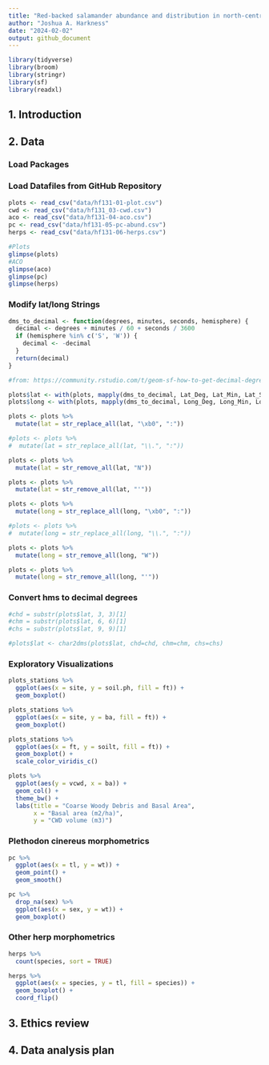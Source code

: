 ```yaml
---
title: "Red-backed salamander abundance and distribution in north-central Massachusetts"
author: "Joshua A. Harkness"
date: "2024-02-02"
output: github_document
---
```


```r
library(tidyverse)
library(broom)
library(stringr)
library(sf)
library(readxl)
```

## 1. Introduction



## 2. Data
### Load Packages

### Load Datafiles from GitHub Repository
```r
plots <- read_csv("data/hf131-01-plot.csv")
cwd <- read_csv("data/hf131_03-cwd.csv")
aco <- read_csv("data/hf131-04-aco.csv")
pc <- read_csv("data/hf131-05-pc-abund.csv")
herps <- read_csv("data/hf131-06-herps.csv")
```

```r
#Plots
glimpse(plots)
#ACO
glimpse(aco)
glimpse(pc)
glimpse(herps)
```

### Modify lat/long Strings

```r
dms_to_decimal <- function(degrees, minutes, seconds, hemisphere) {
  decimal <- degrees + minutes / 60 + seconds / 3600
  if (hemisphere %in% c('S', 'W')) {
    decimal <- -decimal
  }
  return(decimal)
}

#from: https://community.rstudio.com/t/geom-sf-how-to-get-decimal-degrees-on-my-longitude-and-latitude-axes/177204/5
```



```r
plots$lat <- with(plots, mapply(dms_to_decimal, Lat_Deg, Lat_Min, Lat_Sec, Lat_Hem))
plots$long <- with(plots, mapply(dms_to_decimal, Long_Deg, Long_Min, Long_Sec, Long_Hem))
```

```r
plots <- plots %>%
  mutate(lat = str_replace_all(lat, "\xb0", ":"))

#plots <- plots %>%
#  mutate(lat = str_replace_all(lat, "\\.", ":"))

plots <- plots %>%
  mutate(lat = str_remove_all(lat, "N"))

plots <- plots %>%
  mutate(lat = str_remove_all(lat, "'"))
```

```r
plots <- plots %>%
  mutate(long = str_replace_all(long, "\xb0", ":"))

#plots <- plots %>%
#  mutate(long = str_replace_all(long, "\\.", ":"))

plots <- plots %>%
  mutate(long = str_remove_all(long, "W"))

plots <- plots %>%
  mutate(long = str_remove_all(long, "'"))
```

### Convert hms to decimal degrees
```r
#chd = substr(plots$lat, 3, 3)[1]
#chm = substr(plots$lat, 6, 6)[1]
#chs = substr(plots$lat, 9, 9)[1]

#plots$lat <- char2dms(plots$lat, chd=chd, chm=chm, chs=chs)
```



### Exploratory Visualizations

```r
plots_stations %>%
  ggplot(aes(x = site, y = soil.ph, fill = ft)) +
  geom_boxplot()
```

```r
plots_stations %>%
  ggplot(aes(x = site, y = ba, fill = ft)) +
  geom_boxplot()
```
```r
plots_stations %>%
  ggplot(aes(x = ft, y = soilt, fill = ft)) +
  geom_boxplot() +
  scale_color_viridis_c()
```

```r
plots %>%
  ggplot(aes(y = vcwd, x = ba)) +
  geom_col() +
  theme_bw() +
  labs(title = "Coarse Woody Debris and Basal Area",
       x = "Basal area (m2/ha)",
       y = "CWD volume (m3)")
```

### Plethodon cinereus morphometrics

```r
pc %>%
  ggplot(aes(x = tl, y = wt)) +
  geom_point() +
  geom_smooth()
```
```r
pc %>%
  drop_na(sex) %>%
  ggplot(aes(x = sex, y = wt)) +
  geom_boxplot()
```

### Other herp morphometrics
```r
herps %>%
  count(species, sort = TRUE)
```


```r
herps %>%
  ggplot(aes(x = species, y = tl, fill = species)) +
  geom_boxplot() +
  coord_flip()
```


## 3. Ethics review

## 4. Data analysis plan



